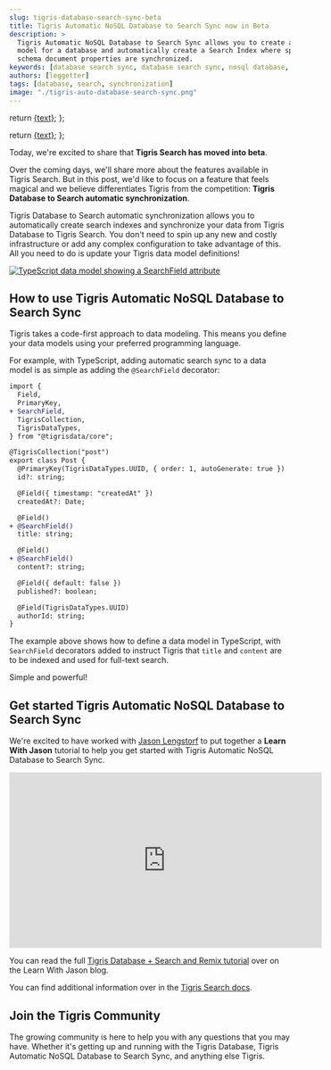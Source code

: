 ```yaml
---
slug: tigris-database-search-sync-beta
title: Tigris Automatic NoSQL Database to Search Sync now in Beta
description: >
  Tigris Automatic NoSQL Database to Search Sync allows you to create a data
  model for a database and automatically create a Search Index where specific
  schema document properties are synchronized.
keywords: [database search sync, database search sync, nosql database, search]
authors: [leggetter]
tags: [database, search, synchronization]
image: "./tigris-auto-database-search-sync.png"
---
```


<!-- update "image" above to a custom image as a preference. The Vercel OG hosted version is a fallback -->

<head>
  <meta name="twitter:creator" content="@leggetter" />
</head>


  return <a href={tigrisConfig.signupUrl}>{text}</a>;
};

  return <a href={tigrisConfig.discordUrl}>{text}</a>;
};

Today, we're excited to share that **Tigris Search has moved into beta**.

Over the coming days, we'll share more about the features available in Tigris
Search. But in this post, we'd like to focus on a feature that feels magical and
we believe differentiates Tigris from the competition: **Tigris Database to
Search automatic synchronization**.

Tigris Database to Search automatic synchronization allows you to automatically
create search indexes and synchronize your data from Tigris Database to Tigris
Search. You don't need to spin up any new and costly infrastructure or add any
complex configuration to take advantage of this. All you need to do is update
your Tigris data model definitions!

[![TypeScript data model showing a SearchField attribute](./tigris-auto-database-search-sync.png)](/blog/tigris-database-search-sync-beta)

<!-- truncate -->

## How to use Tigris Automatic NoSQL Database to Search Sync

Tigris takes a code-first approach to data modeling. This means you define your
data models using your preferred programming language.

For example, with TypeScript, adding automatic search sync to a data model is as
simple as adding the `@SearchField` decorator:

```diff
import {
  Field,
  PrimaryKey,
+ SearchField,
  TigrisCollection,
  TigrisDataTypes,
} from "@tigrisdata/core";

@TigrisCollection("post")
export class Post {
  @PrimaryKey(TigrisDataTypes.UUID, { order: 1, autoGenerate: true })
  id?: string;

  @Field({ timestamp: "createdAt" })
  createdAt?: Date;

  @Field()
+ @SearchField()
  title: string;

  @Field()
+ @SearchField()
  content?: string;

  @Field({ default: false })
  published?: boolean;

  @Field(TigrisDataTypes.UUID)
  authorId: string;
}
```

The example above shows how to define a data model in TypeScript, with
`SearchField` decorators added to instruct Tigris that `title` and `content` are
to be indexed and used for full-text search.

Simple and powerful!

## Get started Tigris Automatic NoSQL Database to Search Sync

We're excited to have worked with
[Jason Lengstorf](https://twitter.com/jlengstorf/status/1658168719225540608) to
put together a **Learn With Jason** tutorial to help you get started with Tigris
Automatic NoSQL Database to Search Sync.

<center>
  <iframe
    width="560"
    height="315"
    src="https://www.youtube.com/embed/PlCQmGUBKg0"
    title="YouTube video player"
    frameborder="0"
    allow="accelerometer; autoplay; clipboard-write; encrypted-media; gyroscope; picture-in-picture; web-share"
    allowfullscreen
    style={{ marginBottom: "20px" }}
  ></iframe>
</center>

You can read the full
[Tigris Database + Search and Remix tutorial](https://www.learnwithjason.dev/blog/tigris-data-remix-custom-search)
over on the Learn With Jason blog.

You can find additional information over in the
[Tigris Search docs](https://www.tigrisdata.com/docs/concepts/searching/).

## Join the Tigris Community

The growing <DiscordLink /> community is here to help you with any questions
that you may have. Whether it's getting up and running with the Tigris Database,
Tigris Automatic NoSQL Database to Search Sync, and anything else Tigris.

